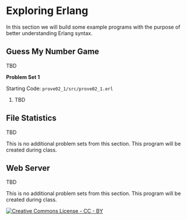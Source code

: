 # Exploring Erlang

In this section we will build some example programs with the purpose of better understanding Erlang syntax.

## Guess My Number Game

TBD 

:::: {.problembox data-latex=""}
**Problem Set 1**

Starting Code: `prove02_1/src/prove02_1.erl`

1. TBD
::::

## File Statistics

TBD

This is no additional problem sets from this section.  This program will be created during class.

## Web Server

TBD

This is no additional problem sets from this section.  This program will be created during class.

$\nonumber$
$\nonumber$
[![Creative Commons License - CC - BY](images/cc-88x31.png)](http://creativecommons.org/licenses/by/4.0/)
